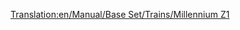 [[Translation:en/Manual/Base Set/Trains/Millennium Z1]]
{{en/Manual/Base Set/Trains/Trains|Cost=£70,312 ($140.624)
|Speed=336 kph (210 mph)
|Weight=170 t (171,5 t)
|Power=10,000 hp (7.353 kW)
|Annual=£3,374 ($6.748)
|Designed=2005
|Lifespan=20
|Capacity=25 passengers
|Description=Brilliant for high-capacity passenger routes. It also looks very swish with a rake of monorail passenger carriages.
|Real-life=The Millennium Z1 train seems to resemble the German "Transrapid" high speed monorail/maglev hybrid train in that both are high speed multiple units primarily aimed at passenger transit. Although TT only appeared in 1995, eerily enough, Transrapid came into commercial use, albeit in a limited form, in late 2004 - rather similar to its service date in game, and was in development when TT first appeared.

[www.transrapid.de]
}}